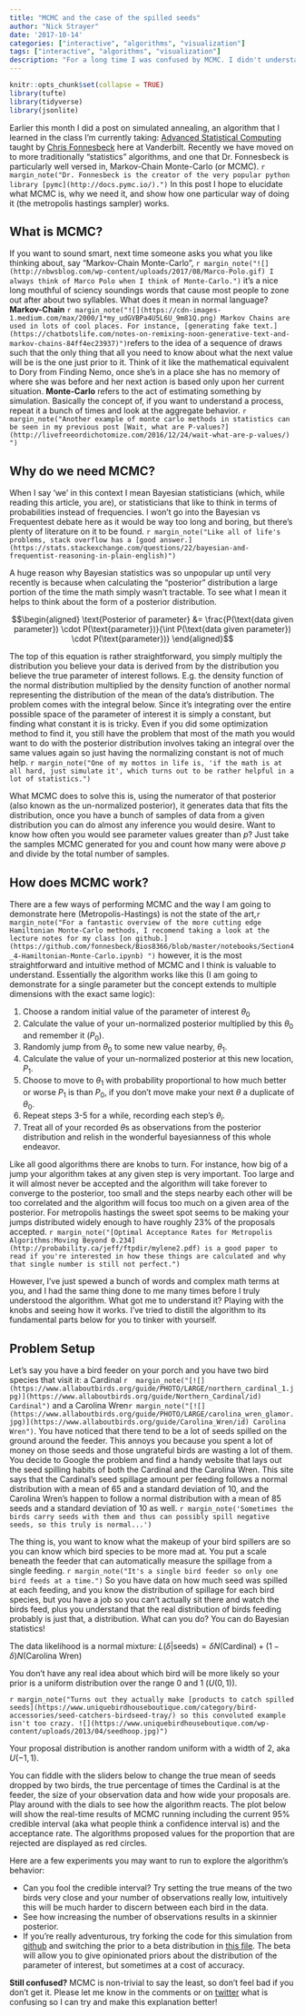```yaml
---
title: "MCMC and the case of the spilled seeds"
author: "Nick Strayer"
date: '2017-10-14'
categories: ["interactive", "algorithms", "visualization"]
tags: ["interactive", "algorithms", "visualization"]
description: "For a long time I was confused by MCMC. I didn't understand what it was, how it worked, and why we needed to do it. In this post I attempt to clear up those questions and allow you to play with the Metroplis Haystings algorithm as it attempts to find a posterior to help solve a mystery of two messy birds."
---
```

  
  
```r
knitr::opts_chunk$set(collapse = TRUE)
library(tufte)
library(tidyverse)
library(jsonlite)
```

Earlier this month I did a post on simulated annealing, an algorithm that I learned in the class I'm currently taking: [Advanced Statistical Computing](http://stronginference.com/Bios8366/) taught by [Chris Fonnesbeck](https://twitter.com/fonnesbeck) here at Vanderbilt. Recently we have moved on to more traditionally "statistics" algorithms, and one that Dr. Fonnesbeck is particularly well versed in, Markov-Chain Monte-Carlo (or MCMC). `r margin_note("Dr. Fonnesbeck is the creator of the very popular python library [pymc](http://docs.pymc.io/).")` In this post I hope to elucidate what MCMC is, why we need it, and show how one particular way of doing it (the metropolis hastings sampler) works. 

## What is MCMC?

If you want to sound smart, next time someone asks you what you like thinking about, say "Markov-Chain Monte-Carlo", `r margin_note("![](http://nbwsblog.com/wp-content/uploads/2017/08/Marco-Polo.gif) I always think of Marco Polo when I think of Monte-Carlo.")` it's a nice long mouthful of sciency soundings words that cause most people to zone out after about two syllables. What does it mean in normal language? __Markov-Chain__ `r margin_note("![](https://cdn-images-1.medium.com/max/2000/1*my_udGVBPa4U5L6U_9m81Q.png) Markov Chains are used in lots of cool places. For instance, [generating fake text.](https://chatbotslife.com/notes-on-remixing-noon-generative-text-and-markov-chains-84ff4ec23937)")`refers to the idea of a sequence of draws such that the only thing that all you need to know about what the next value will be is the one just prior to it. Think of it like the mathematical equivalent to Dory from Finding Nemo, once she's in a place she has no memory of where she was before and her next action is based only upon her current situation. __Monte-Carlo__ refers to the act of estimating something by simulation. Basically the concept of, if you want to understand a process, repeat it a bunch of times and look at the aggregate behavior. `r margin_note("Another example of monte carlo methods in statistics can be seen in my previous post [Wait, what are P-values?](http://livefreeordichotomize.com/2016/12/24/wait-what-are-p-values/) ")`

## Why do we need MCMC?

When I say 'we' in this context I mean Bayesian statisticians (which, while reading this article, you are), or statisticians that like to think in terms of probabilities instead of frequencies. I won't go into the Bayesian vs Frequentest debate here as it would be way too long and boring, but there's plenty of literature on it to be found. `r margin_note("Like all of life's problems, stack overflow has a [good answer.](https://stats.stackexchange.com/questions/22/bayesian-and-frequentist-reasoning-in-plain-english)")`

A huge reason why Bayesian statistics was so unpopular up until very recently is because when calculating the "posterior" distribution a large portion of the time the math simply wasn't tractable. To see what I mean it helps to think about the form of a posterior distribution. 

$$\begin{aligned}
\text{Posterior of parameter} &= \frac{P(\text{data given parameter}) \cdot P(\text{parameter})}{\int P(\text{data given parameter}) \cdot P(\text{parameter})}
\end{aligned}$$

The top of this equation is rather straightforward, you simply multiply the distribution you believe your data is derived from by the distribution you believe the true parameter of interest follows. E.g. the density function of the normal distribution multiplied by the density function of another normal representing the distribution of the mean of the data's distribution. The problem comes with the integral below. Since it's integrating over the entire possible space of the parameter of interest it is simply a constant, but finding what constant it is is tricky. Even if you did some optimization method to find it, you still have the problem that most of the math you would want to do with the posterior distribution involves taking an integral over the same values again so just having the normalizing constant is not of much help. 
`r margin_note("One of my mottos in life is, 'if the math is at all hard, just simulate it', which turns out to be rather helpful in a lot of statistics.")`

What MCMC does to solve this is, using the numerator of that posterior (also known as the un-normalized posterior), it generates data that fits the distribution, once you have a bunch of samples of data from a given distribution you can do almost any inference you would desire. Want to know how often you would see parameter values greater than $p$? Just take the samples MCMC generated for you and count how many were above $p$ and divide by the total number of samples. 

## How does MCMC work?

There are a few ways of performing MCMC and the way I am going to demonstrate here (Metropolis-Hastings) is not the state of the art,`r margin_note("For a fantastic overview of the more cutting edge Hamiltonian Monte-Carlo methods, I recomend taking a look at the lecture notes for my class [on github.](https://github.com/fonnesbeck/Bios8366/blob/master/notebooks/Section4_4-Hamiltonian-Monte-Carlo.ipynb) ")` however, it is the most straightforward and intuitive method of MCMC and I think is valuable to understand. Essentially the algorithm works like this (I am going to demonstrate for a single parameter but the concept extends to multiple dimensions with the exact same logic):

1. Choose a random initial value of the parameter of interest $\theta_0$
2. Calculate the value of your un-normalized posterior multiplied by this $\theta_0$ and remember it ($P_0$). 
3. Randomly jump from $\theta_0$ to some new value nearby, $\theta_1$. 
4. Calculate the value of your un-normalized posterior at this new location, $P_1$. 
5. Choose to move to $\theta_1$ with probability proportional to how much better or worse $P_1$ is than $P_0$, if you don't move make your next $\theta$ a duplicate of $\theta_0$.
6. Repeat steps 3-5 for a while, recording each step's $\theta_i$. 
7. Treat all of your recorded $\theta$s as observations from the posterior distribution and relish in the wonderful bayesianness of this whole endeavor.

Like all good algorithms there are knobs to turn. For instance, how big of a jump your algorithm takes at any given step is very important. Too large and it will almost never be accepted and the algorithm will take forever to converge to the posterior, too small and the steps nearby each other will be too correlated and the algorithm will focus too much on a given area of the posterior. For metropolis hastings the sweet spot seems to be making your jumps distributed widely enough to have roughly 23% of the proposals accepted. `r margin_note("[Optimal Acceptance Rates for Metropolis Algorithms:Moving Beyond 0.234](http://probability.ca/jeff/ftpdir/mylene2.pdf) is a good paper to read if you're interested in how these things are calculated and why that single number is still not perfect.")` 

However, I've just spewed a bunch of words and complex math terms at you, and I had the same thing done to me many times before I truly understood the algorithm. What got me to understand it? Playing with the knobs and seeing how it works. I've tried to distill the algorithm to its fundamental parts below for you to tinker with yourself. 

## Problem Setup

Let's say you have a bird feeder on your porch and you have two bird species that visit it: a Cardinal `r  margin_note("[![](https://www.allaboutbirds.org/guide/PHOTO/LARGE/northern_cardinal_1.jpg)](https://www.allaboutbirds.org/guide/Northern_Cardinal/id) Cardinal")` and a Carolina Wren`r margin_note("[![](https://www.allaboutbirds.org/guide/PHOTO/LARGE/carolina_wren_glamor.jpg)](https://www.allaboutbirds.org/guide/Carolina_Wren/id) Carolina Wren")`. You have noticed that there tend to be a lot of seeds spilled on the ground around the feeder. This annoys you because you spent a lot of money on those seeds and those ungrateful birds are wasting a lot of them. You decide to Google the problem and find a handy website that lays out the seed spilling habits of both the Cardinal and the Carolina Wren. This site says that the Cardinal's seed spillage amount per feeding follows a normal distribution with a mean of 65 and a standard deviation of 10, and the Carolina Wren's happen to follow a normal distribution with a mean of 85 seeds and a standard deviation of 10 as well. `r margin_note('Sometimes the birds carry seeds with them and thus can possibly spill negative seeds, so this truly is normal...')` 

The thing is, you want to know what the makeup of your bird spillers are so you can know which bird species to be more mad at. You put a scale beneath the feeder that can automatically measure the spillage from a single feeding. `r margin_note("It's a single bird feeder so only one bird feeds at a time.")` So you have data on how much seed was spilled at each feeding, and you know the distribution of spillage for each bird species, but you have a job so you can't actually sit there and watch the birds feed, plus you understand that the real distribution of birds feeding probably is just that, a distribution. What can you do? You can do Bayesian statistics!

The data likelihood is a normal mixture: $L(\delta|\text{seeds}) = \delta N(\text{Cardinal}) + (1 - \delta)N(\text{Carolina Wren})$

You don't have any real idea about which bird will be more likely so your prior is a uniform distribution over the range 0 and 1 ($U(0,1)$).

`r margin_note("Turns out they actually make [products to catch spilled seeds](https://www.uniquebirdhouseboutique.com/category/bird-accessories/seed-catchers-birdseed-tray/) so this convoluted example isn't too crazy. ![](https://www.uniquebirdhouseboutique.com/wp-content/uploads/2013/04/seedhoop.jpg)")`

Your proposal distribution is another random uniform with a width of 2, aka $U(-1,1)$. 

You can fiddle with the sliders below to change the true mean of seeds dropped by two birds, the true percentage of times the Cardinal is at the feeder, the size of your observation data and how wide your proposals are. Play around with the dials to see how the algorithm reacts. The plot below will show the real-time results of MCMC running including the current 95% credible interval (aka what people think a confidence interval is) and the acceptance rate. The algorithms proposed values for the proportion that are rejected are displayed as red circles. 

<link rel="stylesheet" href="/js/mcmcExplainer/style.css">
<div class = 'fullwidth'>
<div id = 'data_plot'></div>
<div id = 'data_histogram'></div>    
<div id = 'sample_trace'></div>
<div id = 'sample_histogram'></div>
<div id = 'trace_viz'></div>
</div>
<script src="/js/mcmcExplainer/bundle.js"></script>

Here are a few experiments you may want to run to explore the algorithm's behavior: 

- Can you fool the credible interval? Try setting the true means of the two birds very close and your number of observations really low, intuitively this will be much harder to discern between each bird in the data. 
- See how increasing the number of observations results in a skinnier posterior.
- If you're really adventurous, try forking the code for this simulation from [github](https://github.com/nstrayer/mcmcDemo) and switching the prior to a beta distribution in [this file](https://github.com/nstrayer/mcmcDemo/blob/master/src/main.js#L27-L28). The beta will allow you to give opinionated priors about the distribution of the parameter of interest, but sometimes at a cost of accuracy. 

__Still confused?__ MCMC is non-trivial to say the least, so don't feel bad if you don't get it. Please let me know in the comments or on [twitter](https://www.twitter.com/NicholasStrayer) what is confusing so I can try and make this explanation better!